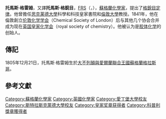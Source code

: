 {{NoteTA|G1=PP}}
{{Infobox scientist
|name              = Thomas Graham<br>托馬斯·格雷姆
|image             = Thomas Graham Litho.JPG
|image_size        = 250px
|caption           = 托馬斯·格雷姆（1805-1869）
|birth_date        = {{birth date|1805|12|21|df=y}}
|birth_place       = [[苏格兰|苏格兰]][[格拉斯哥|格拉斯哥]]
|death_date        = {{death date and age|1869|9|16|1805|12|21|df=y}}
|death_place       = [[英國|英國]][[倫敦|倫敦]]
|nationality       = [[苏格兰|苏格兰]]
|field             = [[化学|化学]]
|work_institutions = [[斯特拉斯克萊德大學|思克莱德大學]] <br /> [[伦敦大学学院|伦敦大学学院]]
|alma_mater        = [[爱丁堡大学|爱丁堡大学]]
|doctoral_advisor  = 
|doctoral_students = 
|known_for         = [[格锐目定律|格锐目定律]]<br/>[[透析|透析]]
|prizes            = [[科普利獎章|科普利獎章]]（1862年）
|religion          = 
|footnotes         = 
|signature         =<!-- 檔案不存在 Graham signature.jpg ，可從英文維基百科取得 -->
}}
{{otheruses4|蘇格蘭化學家|同名人物|托馬斯·格雷厄姆}}
'''托馬斯·格雷姆'''{{參|《[[世界人名翻譯大辭典|世界人名翻譯大辭典]]》，第1135頁，「Graham, Thomas」條。}}，又譯'''托馬斯·格銳目'''，[[皇家學會會員|FRS]]（{{lang-en|'''Thomas Graham'''}}，{{bd|1805年|12月21日|1869年|9月16日|catIdx=Graham, Thomas}}），[[蘇格蘭|蘇格蘭]][[化學家|化學家]]，提出了[[格銳目定律|格銳目定律]]。他曾擔任[[斯特拉斯克萊德大學|思克莱德大學]]科學和科技皇家書院和[[倫敦大學|倫敦大學]]教授。1841年，他在倫敦創立[[伦敦化学学会|伦敦化学学会]]（Chemical Society of London）后与其他几个协会合并成为现在[[英国皇家化学会|英国皇家化学会]]（royal society of chemistry）。他被认为是[[胶体|胶体化学]]的创始人。

== 傳記 ==
1805年12月21日，托馬斯·格雷姆生於[[大不列顛與愛爾蘭聯合王國|大不列顛與愛爾蘭聯合王國]][[蘇格蘭|蘇格蘭]][[格拉斯哥|格拉斯哥]]。

== 參考文獻 ==
{{reffoot}}

{{皇家奖章获得者}}
{{1851年至1900年科普利奖章获得者}}
{{Authority control}}
{{DEFAULTSORT:Graham, Thomas}}
[[Category:蘇格蘭化學家|Category:蘇格蘭化學家]]
[[Category:英國化學家|Category:英國化學家]]
[[Category:愛丁堡大學校友|Category:愛丁堡大學校友]]
[[Category:斯特拉斯克萊德大學校友|Category:斯特拉斯克萊德大學校友]]
[[Category:皇家奖章获得者|Category:皇家奖章获得者]]
[[Category:科普利獎章獲得者|Category:科普利獎章獲得者]]